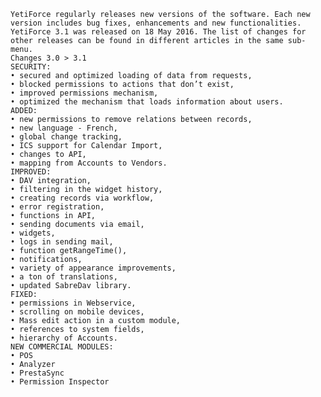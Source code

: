 
```
YetiForce regularly releases new versions of the software. Each new version includes bug fixes, enhancements and new functionalities. YetiForce 3.1 was released on 18 May 2016. The list of changes for other releases can be found in different articles in the same sub-menu.
Changes 3.0 > 3.1
SECURITY:
• secured and optimized loading of data from requests,
• blocked permissions to actions that don’t exist,
• improved permissions mechanism,
• optimized the mechanism that loads information about users.
ADDED:
• new permissions to remove relations between records,
• new language - French,
• global change tracking,
• ICS support for Calendar Import,
• changes to API,
• mapping from Accounts to Vendors.
IMPROVED:
• DAV integration,
• filtering in the widget history,
• creating records via workflow,
• error registration,
• functions in API,
• sending documents via email,
• widgets,
• logs in sending mail,
• function getRangeTime(),
• notifications,
• variety of appearance improvements,
• a ton of translations,
• updated SabreDav library.
FIXED:
• permissions in Webservice,
• scrolling on mobile devices,
• Mass edit action in a custom module,
• references to system fields,
• hierarchy of Accounts.
NEW COMMERCIAL MODULES:
• POS
• Analyzer
• PrestaSync
• Permission Inspector
```